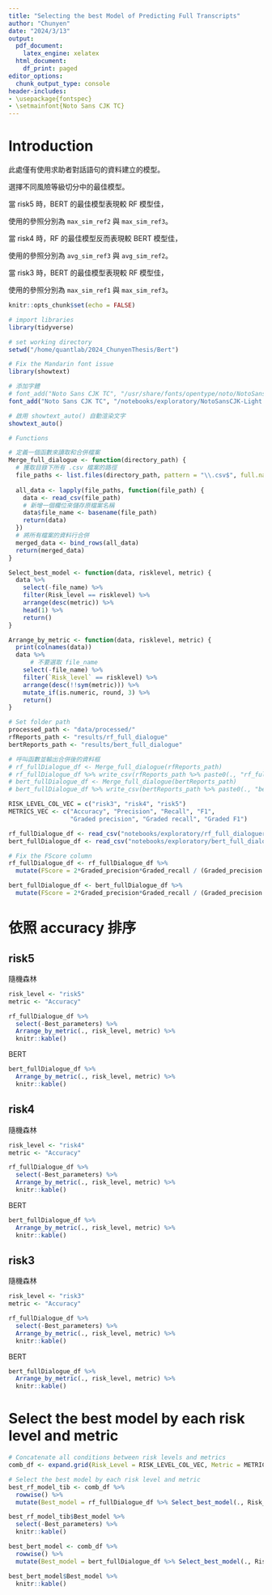 ```yaml
---
title: "Selecting the best Model of Predicting Full Transcripts"
author: "Chunyen"
date: "2024/3/13"
output:
  pdf_document:
    latex_engine: xelatex
  html_document:
    df_print: paged
editor_options:
  chunk_output_type: console
header-includes:
- \usepackage{fontspec}
- \setmainfont{Noto Sans CJK TC}
---
```


# Introduction

此處僅有使用求助者對話語句的資料建立的模型。

選擇不同風險等級切分中的最佳模型。

當 risk5 時，BERT 的最佳模型表現較 RF 模型佳，

使用的參照分別為 `max_sim_ref2` 與 `max_sim_ref3`。

當 risk4 時，RF 的最佳模型反而表現較 BERT 模型佳，

使用的參照分別為 `avg_sim_ref3` 與 `avg_sim_ref2`。

當 risk3 時，BERT 的最佳模型表現較 RF 模型佳，

使用的參照分別為 `max_sim_ref1` 與 `max_sim_ref3`。

```r
knitr::opts_chunk$set(echo = FALSE)
```

```r
# import libraries
library(tidyverse)

```

```r
# set working directory
setwd("/home/quantlab/2024_ChunyenThesis/Bert")
```

```r
# Fix the Mandarin font issue
library(showtext)

# 添加字體
# font_add("Noto Sans CJK TC", "/usr/share/fonts/opentype/noto/NotoSansCJK-Light.ttc")
font_add("Noto Sans CJK TC", "/notebooks/exploratory/NotoSansCJK-Light.ttc")

# 啟用 showtext_auto() 自動渲染文字
showtext_auto()

```

```r
# Functions

# 定義一個函數來讀取和合併檔案
Merge_full_dialogue <- function(directory_path) {
  # 獲取目錄下所有 .csv 檔案的路徑
  file_paths <- list.files(directory_path, pattern = "\\.csv$", full.names = TRUE)
  
  all_data <- lapply(file_paths, function(file_path) {
    data <- read_csv(file_path)
    # 新增一個欄位來儲存原檔案名稱
    data$file_name <- basename(file_path)
    return(data)
  })
  # 將所有檔案的資料行合併
  merged_data <- bind_rows(all_data)
  return(merged_data)
}

Select_best_model <- function(data, risklevel, metric) {
  data %>% 
    select(-file_name) %>%
    filter(Risk_level == risklevel) %>%
    arrange(desc(metric)) %>%
    head(1) %>% 
    return()
}

Arrange_by_metric <- function(data, risklevel, metric) {
  print(colnames(data))
  data %>%
      # 不要選取 file_name
    select(-file_name) %>%
    filter(`Risk_level` == risklevel) %>%
    arrange(desc(!!sym(metric))) %>%
    mutate_if(is.numeric, round, 3) %>%
    return()
}

```


```r
# Set folder path
processed_path <- "data/processed/"
rfReports_path <- "results/rf_full_dialogue"
bertReports_path <- "results/bert_full_dialogue"
```

```r
# 呼叫函數並輸出合併後的資料框
# rf_fullDialogue_df <- Merge_full_dialogue(rfReports_path)
# rf_fullDialogue_df %>% write_csv(rfReports_path %>% paste0(., "rf_fullDialogue.csv"))
# bert_fullDialogue_df <- Merge_full_dialogue(bertReports_path)
# bert_fullDialogue_df %>% write_csv(bertReports_path %>% paste0(., "bert_fullDialogue.csv"))
```

```r
RISK_LEVEL_COL_VEC = c("risk3", "risk4", "risk5")
METRICS_VEC <- c("Accuracy", "Precision", "Recall", "F1",
                 "Graded precision", "Graded recall", "Graded F1")
```

```r
rf_fullDialogue_df <- read_csv("notebooks/exploratory/rf_full_dialoguerf_fullDialogue.csv")
bert_fullDialogue_df <- read_csv("notebooks/exploratory/bert_full_dialoguebert_fullDialogue.csv")
```

```r
# Fix the FScore column
rf_fullDialogue_df <- rf_fullDialogue_df %>% 
  mutate(FScore = 2*Graded_precision*Graded_recall / (Graded_precision + Graded_recall))

bert_fullDialogue_df <- bert_fullDialogue_df %>% 
  mutate(FScore = 2*Graded_precision*Graded_recall / (Graded_precision + Graded_recall))

```


# 依照 accuracy 排序

## risk5

隨機森林

```r
risk_level <- "risk5"
metric <- "Accuracy"

rf_fullDialogue_df %>%
  select(-Best_parameters) %>%
  Arrange_by_metric(., risk_level, metric) %>%
  knitr::kable()
```

BERT

```r
bert_fullDialogue_df %>% 
  Arrange_by_metric(., risk_level, metric) %>%
  knitr::kable()

```

## risk4

隨機森林

```r
risk_level <- "risk4"
metric <- "Accuracy"

rf_fullDialogue_df %>%
  select(-Best_parameters) %>% 
  Arrange_by_metric(., risk_level, metric) %>%
  knitr::kable()

```

BERT

```r
bert_fullDialogue_df %>% 
  Arrange_by_metric(., risk_level, metric) %>%
  knitr::kable()
```

## risk3

隨機森林

```r

risk_level <- "risk3"
metric <- "Accuracy"

rf_fullDialogue_df %>%
  select(-Best_parameters) %>% 
  Arrange_by_metric(., risk_level, metric) %>%
  knitr::kable()
```

BERT

```r

bert_fullDialogue_df %>% 
  Arrange_by_metric(., risk_level, metric) %>%
  knitr::kable()
```


# Select the best model by each risk level and metric

```r
# Concatenate all conditions between risk levels and metrics
comb_df <- expand.grid(Risk_Level = RISK_LEVEL_COL_VEC, Metric = METRICS_VEC)

# Select the best model by each risk level and metric
best_rf_model_tib <- comb_df %>% 
  rowwise() %>% 
  mutate(Best_model = rf_fullDialogue_df %>% Select_best_model(., Risk_Level, Metric))

best_rf_model_tib$Best_model %>% 
  select(-Best_parameters) %>%
  knitr::kable()

```

```r
best_bert_model <- comb_df %>% 
  rowwise() %>% 
  mutate(Best_model = bert_fullDialogue_df %>% Select_best_model(., Risk_Level, Metric))

best_bert_model$Best_model %>% 
  knitr::kable()

```



